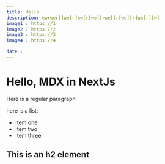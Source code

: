 ```yaml
---
title: Hello
description: ewrwer[]we[r]ew[r[we][rwe[]r[we][r]we[r][w]
image1 : https://1
image2 : https://2
image3 : https://3
image4 : https://4

date : 
---
```


# Hello, MDX in NextJs

Here is a regular paragraph

here is a list:

- Item one
- Item two
- Item three

## This is an h2 element
